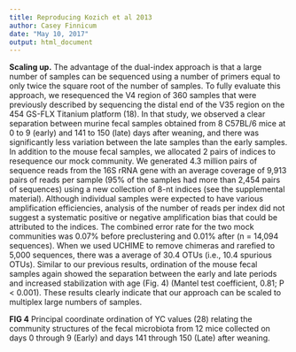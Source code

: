 ```yaml
---
title: Reproducing Kozich et al 2013
author: Casey Finnicum
date: "May 10, 2017"
output: html_document
---
```


**Scaling up.** The advantage of the dual-index approach is that a large
number of samples can be sequenced using a number of primers equal to only
twice the square root of the number of samples. To fully evaluate this
approach, we resequenced the V4 region of 360 samples that were previously
described by sequencing the distal end of the V35 region on the 454 GS-FLX
Titanium platform (18). In that study, we observed a clear separation
between murine fecal samples obtained from 8 C57BL/6 mice at 0 to 9 (early)
and 141 to 150 (late) days after weaning, and there was significantly less
variation between the late samples than the early samples. In addition to
the mouse fecal samples, we allocated 2 pairs of indices to resequence our
mock community. We generated 4.3 million pairs of sequence reads from the
16S rRNA gene with an average coverage of 9,913 pairs of reads per sample
(95% of the samples had more than 2,454 pairs of sequences) using a new
collection of 8-nt indices (see the supplemental material). Although
individual samples were expected to have various amplification efficiencies,
analysis of the number of reads per index did not suggest a systematic
positive or negative amplification bias that could be attributed to the
indices. The combined error rate for the two mock communities was 0.07%
before preclustering and 0.01% after (n = 14,094 sequences). When we used
UCHIME to remove chimeras and rarefied to 5,000 sequences, there was a
average of 30.4 OTUs (i.e., 10.4 spurious OTUs). Similar to our previous
results, ordination of the mouse fecal samples again showed the separation
between the early and late periods and increased stabilization with age
(Fig. 4) (Mantel test coefficient, 0.81; P < 0.001). These results clearly
indicate that our approach can be scaled to multiplex large numbers of
samples.

**FIG 4** Principal coordinate ordination of YC values (28) relating the
community structures of the fecal microbiota from 12 mice collected on days
0 through 9 (Early) and days 141 through 150 (Late) after weaning.
